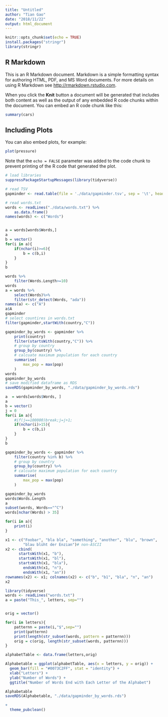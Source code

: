 ```yaml
---
title: "Untitled"
author: "Tian Gao"
date: "2018/11/22"
output: html_document
---
```


```r
knitr::opts_chunk$set(echo = TRUE)
install.packages("stringr")
library(stringr)
```

## R Markdown

This is an R Markdown document. Markdown is a simple formatting syntax for authoring HTML, PDF, and MS Word documents. For more details on using R Markdown see <http://rmarkdown.rstudio.com>.

When you click the **Knit** button a document will be generated that includes both content as well as the output of any embedded R code chunks within the document. You can embed an R code chunk like this:

```r
summary(cars)
```

## Including Plots

You can also embed plots, for example:

```r
plot(pressure)
```

Note that the `echo = FALSE` parameter was added to the code chunk to prevent printing of the R code that generated the plot.

```r
# load libraries
suppressPackageStartupMessages(library(tidyverse))

# read TSV
gapminder <- read.table(file = './data/gapminder.tsv', sep = '\t', header = TRUE)

# read words.txt
words <- readLines("./data/words.txt") %>% 
	as.data.frame() 
names(words) <- c("Words")


a = words[words$Words,]
a
b = vector()
for(i in a){
	if(nchar(i)>=6){
		b = c(b,i)
	}
}
b

words %>%
	filter(Words.Length>=10)
words
a = words %>%
	select(Words)%>%
	filter(str_detect(Words, "ada"))
names(a) <- c("A")
a$A
gapminder
# select countires in words.txt
filter(gapminder,startWith(country,"C"))

gapminder_by_words <- gapminder %>% 
	print(country)
	filter(startsWith(country,"C")) %>% 
	# group by country
	group_by(country) %>% 
	# calcuate maximum population for each country
	summarise(
		max_pop = max(pop)
	)
words
gapminder_by_words
# save modified dataframe as RDS
saveRDS(gapminder_by_words, "./data/gapminder_by_words.rds")
```

```r

a  = words[words$Words, ]
a
b = vector()
j = 0
for(i in a){
	#if(j==100000)break;j=j+1;
	if(nchar(i)>15){
		b = c(b,i)
	}
}
b

gapminder_by_words <- gapminder %>% 
	filter(country %in% b) %>% 
	# group by country
	group_by(country) %>% 
	# calcuate maximum population for each country
	summarise(
		max_pop = max(pop)
	)

gapminder_by_words
words$Words.Length
a
subset(words, Words=="^C")
words[nchar(Words) > 35]

for(i in a){
	print(i)
}
```

```r
x1 <- c("Foobar", "bla bla", "something", "another", "blu", "brown",
        "blau blüht der Enzian")# non-ASCII
x2 <- cbind(
      startsWith(x1, "b"),
      startsWith(x1, "bl"),
      startsWith(x1, "bla"),
        endsWith(x1, "n"),
        endsWith(x1, "an"))
rownames(x2) <- x1; colnames(x2) <- c("b", "b1", "bla", "n", "an")
x2
```
```r
library(tidyverse)
words <- readLines("words.txt")
a = paste("This_", letters, sep="")


orig = vector()

for(i in letters){
	patternn = paste(i,"$",sep="")
	print(patternn)
	print(length(str_subset(words, pattern = patternn)))
	orig = c(orig, length(str_subset(words, patternn)))
}

alphabetTable <- data.frame(letters,orig)

Alphabetable = ggplot(alphabetTable, aes(x = letters, y = orig)) +
  geom_bar(fill = "#0073C2FF", stat = "identity") +
  xlab("Letters") + 
  ylab("Number of Words") + 
  ggtitle("Number of Words End with Each Letter of the Alphabet")

Alphabetable
saveRDS(Alphabetable, "./data/gapminder_by_words.rds")

+ 
  theme_pubclean()

```